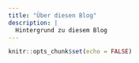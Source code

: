 ```yaml
---
title: "Über diesen Blog"
description: |
  Hintergrund zu diesem Blog
---
```


```r
knitr::opts_chunk$set(echo = FALSE)
```
